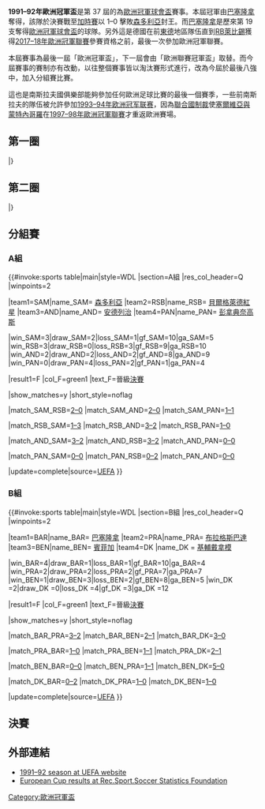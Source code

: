 {{NoteTA
|G1=football
|G2=uefa
}}
{{Infobox 國際足球賽事賽季
| tourney_name          = 歐洲冠軍盃
| year                  = 1991–92
| image                 = Old Wembley Stadium (external view).jpg
| size                  = 300px
| caption               = 決賽於[[倫敦|倫敦]]的[[溫布利球場_(1923年)|溫布萊球場]]舉行
| edition               = 37
| defending_champ_other = {{flagicon|YUG}} [[貝爾格萊德紅星足球俱樂部|貝爾格萊德紅星]]
| dates                 = 1991年9月18日–1992年5月20日
| num_teams             = 32 隊
| associations          = 30
| champion_other        = {{flagicon|ESP}} [[巴塞羅那足球俱樂部|巴塞隆拿]]
| count                 = 1
| second_other          = {{flagicon|ITA}} [[桑普多利亞足球俱樂部|森多利亞]]
| matches               = 73
| goals                 = 192
| attendance            = 
| top_scorer            = {{flagicon|CIS|1992}} {{link-en|沙治·約蘭|Sergei Yuran}}<br> {{flagicon|FRA}} [[讓-皮埃爾·帕潘|柏賓]]<br> （各 6 球）
| player                = 
| prevseason            = [[1990–91年歐洲冠軍盃|1990–91]]
| nextseason            = [[1992–93年歐洲冠軍聯賽|1992–93]]<br> （''歐洲聯賽冠軍盃''）
}}

'''1991–92年歐洲冠軍盃'''是第 37 屆的為[[歐洲冠軍聯賽|歐洲冠軍球會盃]]賽事。本屆冠軍由[[巴塞羅那足球俱樂部|巴塞隆拿]]奪得，該隊於決賽戰至[[加時賽|加時賽]]以 1–0 擊敗[[桑普多利亞足球俱樂部|森多利亞]]封王。而[[巴塞羅那足球俱樂部|巴塞隆拿]]是歷來第 19 支奪得[[歐洲冠軍聯賽|歐洲冠軍球會盃]]的球隊。另外這是德國在前[[東德|東德]]地區隊伍直到[[RB萊比錫|RB萊比錫]]獲得[[2017–18年歐洲冠軍聯賽|2017–18年歐洲冠軍聯賽]]參賽資格之前，最後一次參加歐洲冠軍聯賽。

本屆賽事為最後一屆「歐洲冠軍盃」，下一屆會由「歐洲聯賽冠軍盃」取替。而今屆賽事的賽制亦有改動，以往整個賽事皆以淘汰賽形式進行，改為今屆於最後八強中，加入分組賽比賽。

這也是南斯拉夫國俱樂部能夠參加任何歐洲足球比賽的最後一個賽季，一些前南斯拉夫的隊伍被允許參加[[1993–94年欧洲冠军联赛|1993–94年欧洲冠军联赛]]，因為[[United_Nations_Security_Council_Resolution_757|聯合國制裁]]使[[塞爾維亞與蒙特內哥羅|塞爾維亞與蒙特內哥羅]]在[[1997–98年歐洲冠軍聯賽|1997–98年歐洲冠軍聯賽]]才重返歐洲賽場。

== 第一圈 ==
{{TwoLeg start}}
{{TwoLegResult|'''[[巴塞羅那足球俱樂部|巴塞隆拿]]'''|ESP|3–1|[[漢莎羅斯托克足球俱樂部|羅斯托克]]|GER|3–0|0–1}}
{{TwoLegResult|'''[[凱澤斯勞滕足球俱樂部|凱沙羅頓]]'''|GER|3–1|[[伊塔爾足球會|伊塔爾]]|BUL|2–0|1–1}}
{{TwoLegResult|[[盧森堡體育聯盟|盧森堡體育聯盟]]|LUX|0–10|'''[[馬賽足球俱樂部|馬賽]]'''|FRA|0–5|0–5}}
{{TwoLegResult|'''[[布拉格斯巴達足球俱樂部|布拉格斯巴達]]'''|TCH|2–2{{agr}}|[[流浪者足球俱樂部|格拉斯哥流浪]]|SCO|1–0|1–2}}
{{TwoLegResult|[[咸侖斯巴坦足球會|咸侖斯巴坦]]|MLT|0–10|'''[[里斯本與本菲卡體育俱樂部|賓菲加]]'''|POR|0–6|0–4}}
{{TwoLegResult|'''[[阿森納足球俱樂部|阿仙奴]]'''|ENG|6–2|[[奧地利維也納足球會|奧地利維也納]]|AUT|6–1|0–1}}
{{TwoLegResult|[[HJK赫爾辛基|赫爾辛基]]|FIN|0–4|'''[[基輔迪納摩足球俱樂部|基輔戴拿模]]'''|URS|0–1|0–3}}
{{TwoLegResult|'''[[邦比足球會|邦比]]'''|DEN|4–2|[[盧賓扎格列比足球俱樂部|路賓]]|POL|3–0|1–2}}
{{TwoLegResult|[[弗拉姆足球俱樂部|弗雷姆雷克查域克]]|ISL|2–2{{agr}}|'''[[帕納辛奈科斯足球俱樂部|彭拿典奈高斯]]'''|GRE|2–2|0–0}}
{{TwoLegResult|'''[[哥登堡體育會|哥登堡]]'''|SWE|1–1{{agr}}|[[法拿莫達利體育會|法拿莫達利]]|ALB|0–0|1–1}}
{{TwoLegResult|[[貝西克塔斯體操俱樂部|比錫達斯]]|TUR|2–3|'''[[PSV燕豪芬|PSV燕豪芬]]'''|NED|1–1|1–2}}
{{TwoLegResult|'''[[皇家安德列治體育會|安德列治]]'''|BEL|4–1|[[蘇黎世草蜢足球俱樂部|草蜢]]|SUI|1–1|3–0}}
{{TwoLegResult|'''[[貝爾格萊德紅星足球俱樂部|貝爾格萊德紅星]]'''|YUG|8–0|[[樸達丹足球會|樸達丹]]|NIR|4–0|4–0}}
{{TwoLegResult|[[卡拉奧華大學足球會|卡拉奧華大學]]|ROU|2–3|'''[[阿波羅利馬素|阿波羅利馬素]]'''|CYP|2–0|0–3}}
{{TwoLegResult|'''[[布達佩斯捍衛者足球俱樂部|漢維特]]'''|HUN|3–1|[[敦達克足球俱樂部|登克爾克]]|IRL|1–1|2–0}}
{{TwoLegResult|'''[[桑普多利亞足球俱樂部|森多利亞]]'''|ITA|7–1|[[洛辛堡足球會|洛辛堡]]|NOR|5–0|2–1}}
|}

== 第二圈 ==
{{TwoLeg start}}
{{TwoLegResult|'''[[巴塞羅那足球俱樂部|巴塞隆拿]]'''|ESP|3–3{{agr}}|[[凱澤斯勞滕足球俱樂部|凱沙羅頓]]|GER|2–0|1–3}}
{{TwoLegResult|[[馬賽足球俱樂部|馬賽]]|FRA|4–4{{agr}}|'''[[布拉格斯巴達足球俱樂部|布拉格斯巴達]]'''|TCH|3–2|1–2}}
{{TwoLegResult|'''[[里斯本與本菲卡體育俱樂部|賓菲加]]'''|POR|4–2|[[阿森納足球俱樂部|阿仙奴]]|ENG|1–1|3–1{{aet}}}}
{{TwoLegResult|'''[[基輔迪納摩足球俱樂部|基輔戴拿模]]'''|URS|2–1|[[邦比足球會|邦比]]|DEN|1–1|1–0}}
{{TwoLegResult|'''[[帕納辛奈科斯足球俱樂部|彭拿典奈高斯]]'''|GRE|4–2|[[哥登堡體育會|哥登堡]]|SWE|2–0|2–2}}
{{TwoLegResult|[[PSV燕豪芬|PSV燕豪芬]]|NED|0–2|'''[[皇家安德列治體育會|安德列治]]'''|BEL|0–0|0–2}}
{{TwoLegResult|'''[[貝爾格萊德紅星足球俱樂部|貝爾格萊德紅星]]'''|YUG|5–1|[[阿波羅利馬素|阿波羅利馬素]]|CYP|3–1|2–0}}
{{TwoLegResult|[[布達佩斯捍衛者足球俱樂部|漢維特]]|HUN|3–4|'''[[桑普多利亞足球俱樂部|森多利亞]]'''|ITA|2–1|1–3}}
|}

== 分組賽 ==
=== A組 ===
{{#invoke:sports table|main|style=WDL
|section=A組
|res_col_header=Q
|winpoints=2

|team1=SAM|name_SAM={{fbaicon|ITA}} [[桑普多利亞足球俱樂部|森多利亞]]
|team2=RSB|name_RSB={{fbaicon|YUG}} [[貝爾格萊德紅星足球俱樂部|貝爾格萊德紅星]]
|team3=AND|name_AND={{fbaicon|BEL}} [[皇家安德列治體育會|安德列治]]
|team4=PAN|name_PAN={{fbaicon|GRE}} [[帕納辛奈科斯足球俱樂部|彭拿典奈高斯]]

|win_SAM=3|draw_SAM=2|loss_SAM=1|gf_SAM=10|ga_SAM=5
|win_RSB=3|draw_RSB=0|loss_RSB=3|gf_RSB=9|ga_RSB=10
|win_AND=2|draw_AND=2|loss_AND=2|gf_AND=8|ga_AND=9
|win_PAN=0|draw_PAN=4|loss_PAN=2|gf_PAN=1|ga_PAN=4

|result1=F
|col_F=green1 |text_F=晉級[[1992年歐洲冠軍盃決賽|決賽]]

<noinclude>|show_matches=y</noinclude>
|short_style=noflag

|match_SAM_RSB=[[1991–92年歐洲冠軍盃分組賽#Sampdoria_v_Red_Star_Belgrade|2–0]]
|match_SAM_AND=[[1991–92年歐洲冠軍盃分組賽#Sampdoria_v_Anderlecht|2–0]]
|match_SAM_PAN=[[1991–92年歐洲冠軍盃分組賽#Sampdoria_v_Panathinaikos|1–1]]

|match_RSB_SAM=[[1991–92年歐洲冠軍盃分組賽#Red_Star_Belgrade_v_Sampdoria|1–3]]
|match_RSB_AND=[[1991–92年歐洲冠軍盃分組賽#Red_Star_Belgrade_v_Anderlecht|3–2]]
|match_RSB_PAN=[[1991–92年歐洲冠軍盃分組賽#Red_Star_Belgrade_v_Panathinaikos|1–0]]

|match_AND_SAM=[[1991–92年歐洲冠軍盃分組賽#Anderlecht_v_Sampdoria|3–2]]
|match_AND_RSB=[[1991–92年歐洲冠軍盃分組賽#Anderlecht_v_Red_Star_Belgrade|3–2]]
|match_AND_PAN=[[1991–92年歐洲冠軍盃分組賽#Anderlecht_v_Panathinaikos|0–0]]

|match_PAN_SAM=[[1991–92年歐洲冠軍盃分組賽#Panathinaikos_v_Sampdoria|0–0]]
|match_PAN_RSB=[[1991–92年歐洲冠軍盃分組賽#Panathinaikos_v_Red_Star_Belgrade|0–2]]
|match_PAN_AND=[[1991–92年歐洲冠軍盃分組賽#Panathinaikos_v_Anderlecht|0–0]]

|update=complete|source=[https://www.uefa.com/uefachampionsleague/history/seasons/1991/ UEFA]
}}

=== B組 ===
{{#invoke:sports table|main|style=WDL
|section=B組
|res_col_header=Q
|winpoints=2

|team1=BAR|name_BAR={{fbaicon|ESP}} [[巴塞羅那足球俱樂部|巴塞隆拿]]
|team2=PRA|name_PRA={{fbaicon|TCH}} [[布拉格斯巴達足球俱樂部|布拉格斯巴達]]
|team3=BEN|name_BEN={{fbaicon|POR}} [[里斯本與本菲卡體育|賓菲加]]
|team4=DK |name_DK ={{fbaicon|URS}} [[基輔迪納摩足球俱樂部|基輔戴拿模]]

|win_BAR=4|draw_BAR=1|loss_BAR=1|gf_BAR=10|ga_BAR=4
|win_PRA=2|draw_PRA=2|loss_PRA=2|gf_PRA=7|ga_PRA=7
|win_BEN=1|draw_BEN=3|loss_BEN=2|gf_BEN=8|ga_BEN=5
|win_DK =2|draw_DK =0|loss_DK =4|gf_DK =3|ga_DK =12

|result1=F
|col_F=green1 |text_F=晉級[[1992年歐洲冠軍盃決賽|決賽]]

<noinclude>|show_matches=y</noinclude>
|short_style=noflag

|match_BAR_PRA=[[1991–92年歐洲冠軍盃分組賽#Barcelona_v_Sparta_Prague|3–2]]
|match_BAR_BEN=[[1991–92年歐洲冠軍盃分組賽#Barcelona_v_Benfica|2–1]]
|match_BAR_DK=[[1991–92年歐洲冠軍盃分組賽#Barcelona_v_Dynamo_Kyiv|3–0]]

|match_PRA_BAR=[[1991–92年歐洲冠軍盃分組賽#Sparta_Prague_v_Barcelona|1–0]]
|match_PRA_BEN=[[1991–92年歐洲冠軍盃分組賽#Sparta_Prague_v_Benfica|1–1]]
|match_PRA_DK=[[1991–92年歐洲冠軍盃分組賽#Sparta_Prague_v_Dynamo_Kyiv|2–1]]

|match_BEN_BAR=[[1991–92年歐洲冠軍盃分組賽#Benfica_v_Barcelona|0–0]]
|match_BEN_PRA=[[1991–92年歐洲冠軍盃分組賽#Benfica_v_Sparta_Prague|1–1]]
|match_BEN_DK=[[1991–92年歐洲冠軍盃分組賽#Benfica_v_Dynamo_Kyiv|5–0]]

|match_DK_BAR=[[1991–92年歐洲冠軍盃分組賽#Dynamo_Kyiv_v_Barcelona|0–2]]
|match_DK_PRA=[[1991–92年歐洲冠軍盃分組賽#Dynamo_Kyiv_v_Sparta_Prague|1–0]]
|match_DK_BEN=[[1991–92年歐洲冠軍盃分組賽#Dynamo_Kyiv_v_Benfica|1–0]]

|update=complete|source=[https://www.uefa.com/uefachampionsleague/history/seasons/1991/ UEFA]
}}

== 決賽 ==
{{main|1992年歐洲冠軍盃決賽}}

{{footballbox
|date = 1992年5月20日
|team1 = [[巴塞羅那足球俱樂部|巴塞隆拿]] {{flagicon|ESP}}
|score = 1–0
|aet = yes
|team2 = {{flagicon|ITA}} [[桑普多利亞足球俱樂部|森多利亞]]
|report = [https://web.archive.org/web/20160111134509/http://www.uefa.com/uefachampionsleague/season%3D1991/matches/round%3D44/match%3D5863/postmatch/lineups/index.html 報告]
|goals1 = 
|goals2 = 
|stadium = [[溫布利球場|溫布利球場]]，[[倫敦|倫敦]]
|attendance = 70,827
|referee = Aron Schmidhuber（[[德國足球總會|德國]]）
}}

== 外部連結 ==
* [http://www.uefa.com/competitions/UCL/history/Season=1991/intro.html 1991–92 season at UEFA website]{{Wayback|url=http://www.uefa.com/competitions/UCL/history/Season=1991/intro.html |date=20100201122449 }}
* [http://www.rsssf.com/ec/ecomp.html European Cup results at Rec.Sport.Soccer Statistics Foundation]{{Wayback|url=http://www.rsssf.com/ec/ecomp.html |date=20180116045414 }}

{{歐洲冠軍聯賽球季}}
{{國際俱樂部足球}}

[[Category:歐洲冠軍盃|Category:歐洲冠軍盃]]